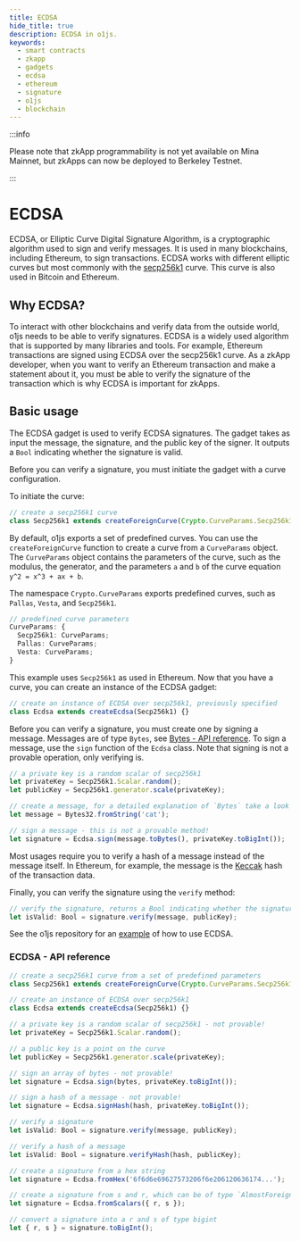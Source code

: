 ```yaml
---
title: ECDSA
hide_title: true
description: ECDSA in o1js.
keywords:
  - smart contracts
  - zkapp
  - gadgets
  - ecdsa
  - ethereum
  - signature
  - o1js
  - blockchain
---
```


:::info

Please note that zkApp programmability is not yet available on Mina Mainnet, but zkApps can now be deployed to Berkeley Testnet.

:::

# ECDSA

ECDSA, or Elliptic Curve Digital Signature Algorithm, is a cryptographic algorithm used to sign and verify messages. It is used in many blockchains, including Ethereum, to sign transactions.
ECDSA works with different elliptic curves but most commonly with the [secp256k1](/glossary#secp256k1) curve. This curve is also used in Bitcoin and Ethereum.

## Why ECDSA?

To interact with other blockchains and verify data from the outside world, o1js needs to be able to verify signatures.
ECDSA is a widely used algorithm that is supported by many libraries and tools. For example, Ethereum transactions are signed using ECDSA over the secp256k1 curve.
As a zkApp developer, when you want to verify an Ethereum transaction and make a statement about it, you must be able to verify the signature of the transaction which is why ECDSA is important for zkApps.

## Basic usage

The ECDSA gadget is used to verify ECDSA signatures. The gadget takes as input the message, the signature, and the public key of the signer. It outputs a `Bool` indicating whether the signature is valid.

Before you can verify a signature, you must initiate the gadget with a curve configuration. 

To initiate the curve:

```ts
// create a secp256k1 curve
class Secp256k1 extends createForeignCurve(Crypto.CurveParams.Secp256k1) {}
```

By default, o1js exports a set of predefined curves. You can use the `createForeignCurve` function to create a curve from a `CurveParams` object. The `CurveParams` object contains the parameters of the curve, such as the modulus, the generator, and the parameters `a` and `b` of the curve equation `y^2 = x^3 + ax + b`.

The namespace `Crypto.CurveParams` exports predefined curves, such as `Pallas`, `Vesta`, and `Secp256k1`.

```ts
// predefined curve parameters
CurveParams: {
  Secp256k1: CurveParams;
  Pallas: CurveParams;
  Vesta: CurveParams;
}
```

This example uses `Secp256k1` as used in Ethereum. 
Now that you have a curve, you can create an instance of the ECDSA gadget:

```ts
// create an instance of ECDSA over secp256k1, previously specified
class Ecdsa extends createEcdsa(Secp256k1) {}
```

Before you can verify a signature, you must create one by signing a message. Messages are of type `Bytes`, see [Bytes - API reference](keccak#bytes---api-reference).
To sign a message, use the `sign` function of the `Ecdsa` class. Note that signing is not a provable operation, only verifying is.

```ts
// a private key is a random scalar of secp256k1
let privateKey = Secp256k1.Scalar.random();
let publicKey = Secp256k1.generator.scale(privateKey);

// create a message, for a detailed explanation of `Bytes` take a look at the Keccak overview
let message = Bytes32.fromString('cat');

// sign a message - this is not a provable method!
let signature = Ecdsa.sign(message.toBytes(), privateKey.toBigInt());
```

Most usages require you to verify a hash of a message instead of the message itself. In Ethereum, for example, the message is the [Keccak](keccak) hash of the transaction data.

Finally, you can verify the signature using the `verify` method:

```ts
// verify the signature, returns a Bool indicating whether the signature is valid or not
let isValid: Bool = signature.verify(message, publicKey);
```

See the o1js repository for an [example](https://github.com/o1-labs/o1js/tree/main/src/examples/crypto/ecdsa) of how to use ECDSA.

### ECDSA - API reference

```ts
// create a secp256k1 curve from a set of predefined parameters
class Secp256k1 extends createForeignCurve(Crypto.CurveParams.Secp256k1) {}

// create an instance of ECDSA over secp256k1
class Ecdsa extends createEcdsa(Secp256k1) {}

// a private key is a random scalar of secp256k1 - not provable!
let privateKey = Secp256k1.Scalar.random();

// a public key is a point on the curve
let publicKey = Secp256k1.generator.scale(privateKey);

// sign an array of bytes - not provable!
let signature = Ecdsa.sign(bytes, privateKey.toBigInt());

// sign a hash of a message - not provable!
let signature = Ecdsa.signHash(hash, privateKey.toBigInt());

// verify a signature
let isValid: Bool = signature.verify(message, publicKey);

// verify a hash of a message
let isValid: Bool = signature.verifyHash(hash, publicKey);

// create a signature from a hex string
let signature = Ecdsa.fromHex('6f6d6e69627573206f6e206120636174...');

// create a signature from s and r, which can be of type `AlmostForeignField`, `Field3`, `bigint` or `number`
let signature = Ecdsa.fromScalars({ r, s });

// convert a signature into a r and s of type bigint
let { r, s } = signature.toBigInt();
```
